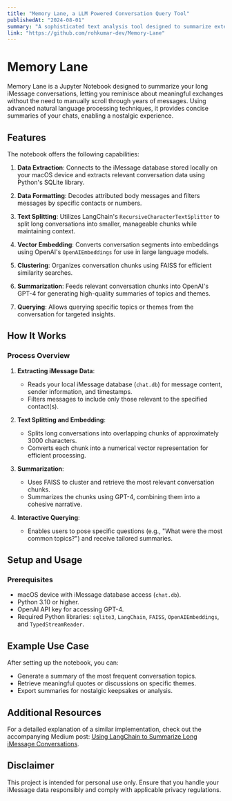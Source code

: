 ```yaml
---
title: "Memory Lane, a LLM Powered Conversation Query Tool"
publishedAt: "2024-08-01"
summary: "A sophisticated text analysis tool designed to summarize extensive iMessage conversations with precision. Combines advanced data extraction, AI-driven text embedding, and clustering techniques to provide concise, meaningful insights. Built for performance, scalability, and seamless integration with modern NLP models like GPT-4."
link: "https://github.com/rohkumar-dev/Memory-Lane"
---
```


# Memory Lane

Memory Lane is a Jupyter Notebook designed to summarize your long iMessage conversations, letting you reminisce about meaningful exchanges without the need to manually scroll through years of messages. Using advanced natural language processing techniques, it provides concise summaries of your chats, enabling a nostalgic experience.

## Features

The notebook offers the following capabilities:

1. **Data Extraction**: Connects to the iMessage database stored locally on your macOS device and extracts relevant conversation data using Python's SQLite library.

2. **Data Formatting**: Decodes attributed body messages and filters messages by specific contacts or numbers.

3. **Text Splitting**: Utilizes LangChain's `RecursiveCharacterTextSplitter` to split long conversations into smaller, manageable chunks while maintaining context.

4. **Vector Embedding**: Converts conversation segments into embeddings using OpenAI's `OpenAIEmbeddings` for use in large language models.

5. **Clustering**: Organizes conversation chunks using FAISS for efficient similarity searches.

6. **Summarization**: Feeds relevant conversation chunks into OpenAI's GPT-4 for generating high-quality summaries of topics and themes.

7. **Querying**: Allows querying specific topics or themes from the conversation for targeted insights.

## How It Works

### Process Overview

1. **Extracting iMessage Data**:

   - Reads your local iMessage database (`chat.db`) for message content, sender information, and timestamps.
   - Filters messages to include only those relevant to the specified contact(s).

2. **Text Splitting and Embedding**:

   - Splits long conversations into overlapping chunks of approximately 3000 characters.
   - Converts each chunk into a numerical vector representation for efficient processing.

3. **Summarization**:

   - Uses FAISS to cluster and retrieve the most relevant conversation chunks.
   - Summarizes the chunks using GPT-4, combining them into a cohesive narrative.

4. **Interactive Querying**:

   - Enables users to pose specific questions (e.g., "What were the most common topics?") and receive tailored summaries.

## Setup and Usage

### Prerequisites

- macOS device with iMessage database access (`chat.db`).
- Python 3.10 or higher.
- OpenAI API key for accessing GPT-4.
- Required Python libraries: `sqlite3`, `LangChain`, `FAISS`, `OpenAIEmbeddings`, and `TypedStreamReader`.

## Example Use Case

After setting up the notebook, you can:

- Generate a summary of the most frequent conversation topics.
- Retrieve meaningful quotes or discussions on specific themes.
- Export summaries for nostalgic keepsakes or analysis.

## Additional Resources

For a detailed explanation of a similar implementation, check out the accompanying Medium post: [Using LangChain to Summarize Long iMessage Conversations](https://medium.com/@rohankumar_75589/using-langchain-to-summarize-long-imessage-text-conversations-c97137851f4c).

## Disclaimer

This project is intended for personal use only. Ensure that you handle your iMessage data responsibly and comply with applicable privacy regulations.